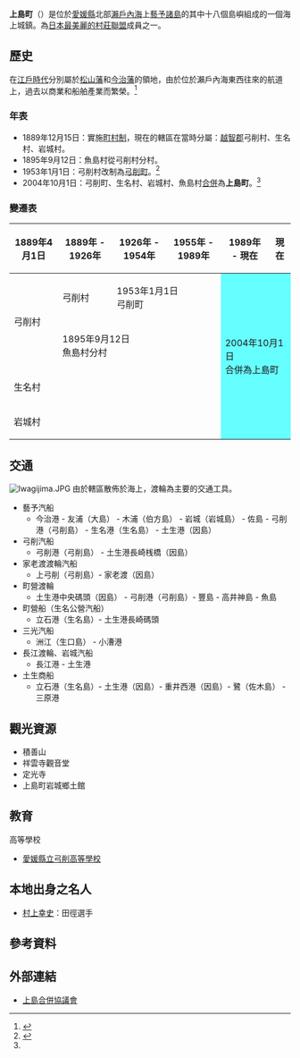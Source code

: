 {{日本町村
| 自治體名=上島
| 町村=町
| 圖像=[[File:Yuge_island.JPG|240px]]
| 圖像說明=[[弓削島|弓削島]]
| 町村章 = [[File:Emblem_of_Kamijima,_Ehime.svg|75px]]
| 町村章說明 = 町章

| 旗 = [[File:Flag_of_Kamijima,_Ehime.svg|100px]]
| 旗說明 = 町旗
| 日文原名=上島町
| 平假名=かみじまちょう
| 羅馬字拼音=Kamijima-chō
| 都道府縣=愛媛縣
| 支廳=
| 郡=越智郡
| 編號=38356-2
| 面積=30.38
| 邊界未定=
| 人口=7,400
| 統計時間=2012年5月31日
| 自治體=[[今治市|今治市]]<br />'''[[廣島縣|廣島縣]]'''：[[尾道市|尾道市]]、[[福山市|福山市]]<br />'''[[香川縣|香川縣]]'''：[[觀音寺市|觀音寺市]]
| 樹=[[乌冈栎|乌冈栎]]
| 花=[[櫻花|櫻花]]
| 鳥=
| 其他象徵物=
| 其他象徵=
| 首長=上村俊之
| 卸任日期=2012年11月
| 議員數=19
| 郵遞區號=794-2592
| 所在地=越智郡上島町弓削下弓削210
| 電話號碼=897-77-2500
| 外部連結=http://www.town.kamijima.ehime.jp/
| 經度=
| 緯度=
| 地圖=[[File:Kamijima_in_Ehime_Prefecture_Ja.svg|250px]]
| 註記=人口：[http://www.town.kamijima.ehime.jp/ 上島町官方網頁]
}}
'''上島町'''（{{jpn|j=上島町|hg=かみじまちょう|rm=Kamijima chō|f=y}}）是位於[[愛媛縣|愛媛縣]]北部[[瀨戶內海|瀨戶內海]]上[[藝予諸島|藝予諸島]]的其中十八個島嶼組成的一個海上城鎮。為[[日本最美麗的村莊聯盟|日本最美麗的村莊聯盟]]成員之一。

==歷史==
在[[江戶時代|江戶時代]]分別屬於[[伊予松山藩|松山藩]]和[[今治藩|今治藩]]的領地，由於位於瀨戶內海東西往來的航道上，過去以商業和船舶產業而繁榮。<ref name=Profile>{{cite web| title=町の紹介・概要| url=http://www.town.kamijima.ehime.jp/info/shokai.html| publisher=上島町公所| accessdate=2012-07-04| language=ja| archive-date=2011-08-08| archive-url=https://web.archive.org/web/20110808232128/http://www.town.kamijima.ehime.jp/info/shokai.html| dead-url=no}}</ref>

===年表===
* 1889年12月15日：實施[[町村制|町村制]]，現在的轄區在當時分屬：[[越智郡|越智郡]]弓削村、生名村、岩城村。
* 1895年9月12日：魚島村從弓削村分村。
* 1953年1月1日：弓削村改制為[[弓削町_(愛媛縣)|弓削町]]。<ref>{{cite web| title=4ヶ町村の変遷| url=http://www.town.kamijima.ehime.jp/gappei/profile/hensen.html| publisher=上島合併協議会| accessdate=2012-07-04| language=ja| archive-date=2011-06-14| archive-url=https://web.archive.org/web/20110614115036/http://www.town.kamijima.ehime.jp/gappei/profile/hensen.html| dead-url=no}}</ref> 
* 2004年10月1日：弓削町、生名村、岩城村、魚島村[[市町村合併|合併]]為'''上島町'''。<ref name=Profile/>

===變遷表===
{| class="wikitable" style="font-size:small"
! 1889年4月1日
! 1889年 - 1926年
! 1926年 - 1954年
! 1955年 - 1989年
! 1989年 - 現在
! 現在
|-
| rowspan=2 | 弓削村
| 弓削村
| colspan=2 | 1953年1月1日<br>弓削町
| rowspan=4 colspan=2 style="background-color:#6ff;" | 2004年10月1日<br>合併為上島町
|-
| colspan=3 | 1895年9月12日<br>魚島村分村
|-
| colspan=4 | 生名村
|-
| colspan=4 | 岩城村
|}

==交通==
[[File:Iwagijima.JPG|thumb]]
由於轄區散佈於海上，渡輪為主要的交通工具。

* 藝予汽船
** 今治港 - 友浦（大島） - 木浦（伯方島） - 岩城（岩城島） - 佐島 - 弓削港（弓削島） - 生名港（生名島） - 土生港（因島）
* 弓削汽船
** 弓削港（弓削島） - 土生港長崎桟橋（因島）
* 家老渡渡輪汽船
** 上弓削（弓削島）- 家老渡（因島）
* 町營渡輪
** 土生港中央碼頭（因島） - 弓削港（弓削島）- 豐島 - 高井神島 - 魚島
* 町營船（生名公營汽船）
** 立石港（生名島）- 土生港長崎碼頭
* 三光汽船
** 洲江（生口島） - 小漕港
* 長江渡輪、岩城汽船
** 長江港 - 土生港
* 土生商船
** 立石港（生名島）- 土生港（因島）- 重井西港（因島）- 鷺（佐木島） - 三原港

==觀光資源==
* 積善山
* 祥雲寺觀音堂
* 定光寺
* 上島町岩城鄉土館

==教育==
; 高等學校
* [[愛媛縣立弓削高等學校|愛媛縣立弓削高等學校]]

==本地出身之名人==
* [[村上幸史|村上幸史]]：田徑選手

==參考資料==
{{Reflist}} 

==外部連結==
{{commonscat|Kamijima, Ehime}}
* {{Ja}} [http://www.town.kamijima.ehime.jp/gappei/ 上島合併協議會] {{Wayback|url=http://www.town.kamijima.ehime.jp/gappei/ |date=20160304121159 }}

{{愛媛縣}}{{Authority control}}